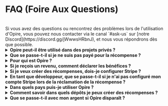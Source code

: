 
# FAQ (Foire Aux Questions)

<br/>
<InfoPanel>
    Si vous avez des questions ou rencontrez des problèmes lors de l'utilisation d'Opire, vous pouvez nous contacter via le canal `#ask-us` sur [notre Discord](https://discord.gg/jWwwsHRbnJ), et nous vous répondrons dès que possible.
</InfoPanel>
<br/>

<details>
    <summary><strong>Opire peut-il être utilisé dans des projets privés ?</strong></summary>
    <div style={{ marginTop: '10px' }}>
        Oui, nos commandes peuvent être utilisées dans des projets privés, mais un détail doit être pris en compte.
        
        Les récompenses créées apparaîtront sur la plateforme Opire, mais les développeurs n'ayant pas accès au projet ne pourront pas tenter de résoudre les problèmes ou réclamer les récompenses.
        
        Si des personnes externes souhaitent collaborer, elles devront communiquer directement avec l'administrateur du projet pour demander l'accès.
    </div>
</details>

<details>
    <summary><strong>Que se passe-t-il si je ne suis pas payé pour la récompense ?</strong></summary>
    <div style={{ marginTop: '10px' }}>
        Si vous vous retrouvez dans cette situation, nous sommes désolés pour ce qui s'est passé 💔
        
        Tout d'abord, essayez de communiquer avec le créateur de la récompense. Il se peut qu'il ne soit pas au courant qu'il peut déjà vous payer, qu'il a oublié, ou qu'il n'a pas encore pu le faire. Nous faisons confiance à la communauté et à sa capacité à résoudre les conflits par le dialogue.

        Opire est un outil conçu pour la communauté, et nous espérons qu'il est utilisé de la bonne manière. Nous comprenons que ce n'est pas toujours le cas, et pour les situations où un utilisateur a créé de nombreuses récompenses qu'il n'a pas l'intention de payer, Opire dispose d'algorithmes qui détectent ce comportement et désactivent l'utilisateur pour éviter d'autres dommages à la communauté. Ces utilisateurs ne pourront pas créer d'autres récompenses tant qu'ils n'auront pas traité le paiement des récompenses en attente.
    </div>
</details>

<details>
    <summary><strong>Pour qui est Opire ?</strong></summary>
    <div style={{ marginTop: '10px' }}>
        Plusieurs groupes peuvent bénéficier d'Opire :

        - <strong>Développeurs :</strong> C'est une opportunité de gagner un revenu supplémentaire sans être lié à des horaires ou à des procédures complexes. De plus, vous améliorerez vos compétences en résolvant de vrais problèmes dans différentes langues.
        - <strong>Entreprises :</strong> Nous facilitons la résolution de problèmes dans vos dépendances de projet sans impliquer votre équipe de développement. Par conséquent, vous pouvez optimiser vos coûts en concentrant les ressources sur ce qui ajoute de la valeur à l'entreprise.
        - <strong>Propriétaires de code open-source :</strong> Vous pouvez exploiter Opire pour développer votre communauté et maintenir votre projet vivant grâce aux contributions d'autres développeurs. De plus, si d'autres créent des récompenses pour votre projet, vous recevrez un revenu supplémentaire pour vous remercier de votre impact sur le monde open-source.
        - <strong>Enthousiastes du code open-source :</strong> Contrairement aux plateformes de dons, les récompenses sur Opire sont liées à un problème de projet réel, ayant un impact direct sur l'amélioration de la qualité du code. Vous ne serez pas un donateur anonyme, mais vous participerez activement à l'amélioration et à la croissance du projet.
    </div>
</details>

<details>
    <summary><strong>Si je reçois un revenu, comment déclarer les bénéfices ?</strong></summary>
    <div style={{ marginTop: '10px' }}>
        Comme vous pouvez recevoir un revenu de n'importe où dans le monde, nous ne pouvons pas fournir une solution qui convienne aux exigences de chaque pays (c'est en dehors de notre champ d'action).
        
        La personne recevant le revenu est responsable de se conformer à la législation de son pays, de le déclarer comme requis dans chaque cas. Vous pouvez obtenir une liste de vos revenus directement depuis votre compte Stripe.
    </div>
</details>

<details>
    <summary><strong>Si je veux créer des récompenses, dois-je configurer Stripe ?</strong></summary>
    <div style={{ marginTop: '10px' }}>
        Non.
        
        Vous devez seulement entrer un moyen de paiement lorsque vous payez pour les récompenses que vous avez précédemment créées.
    </div>
</details>

<details>
    <summary><strong>En tant que développeur, que se passe-t-il si je n'ai pas configuré mon compte Stripe lors de la réclamation de la récompense ?</strong></summary>
    <div style={{ marginTop: '10px' }}>
        Si quelqu'un a essayé de vous payer mais que votre compte Stripe n'était pas configuré, le paiement ne peut pas être traité, et nous vous informerons de configurer votre compte. Une fois configuré, contactez le créateur de la récompense pour qu'il réessaie le processus de paiement.
    </div>
</details>

<details>
    <summary><strong>Dans quels pays puis-je utiliser Opire ?</strong></summary>
    <div style={{ marginTop: '10px' }}>
        Opire n'interdit explicitement son utilisation dans aucun pays. Cependant, lors de l'utilisation d'un prestataire de paiement comme Stripe, l'utilisateur est soumis aux conditions imposées par Stripe.

        Avant de créer une récompense, [assurez-vous que votre pays est pris en charge sur Stripe](https://stripe.com/global).
    </div>
</details>

<details>
    <summary><strong>Comment savoir dans quels dépôts je peux créer des récompenses ?</strong></summary>
    <div style={{ marginTop: '10px' }}>
        Sur la [page Projets](https://app.opire.dev/projects) dans Opire, vous pouvez voir les dépôts où notre application est installée, et vous pouvez créer autant de récompenses que vous le souhaitez dans ces dépôts.

        Vous pouvez utiliser la barre de recherche pour trouver votre projet préféré, et si vous ne le trouvez pas, contactez le propriétaire du dépôt pour installer [notre application](/overview/install-app).
    </div>
</details>

<details>
    <summary><strong>Que se passe-t-il avec mon argent si Opire disparaît ?</strong></summary>
    <div style={{ marginTop: '10px' }}>
       Vous ne perdriez pas un seul centime.

       Chez Opire, nous ne conservons pas les fonds pour une utilisation future. Votre argent sera toujours entre vos mains jusqu'à ce que vous décidiez de payer le développeur.
       
       Nous ne demanderons pas non plus votre carte de crédit ou vos informations bancaires. Nous n'avons pas accès à ces données (et nous ne le voulons pas), donc il n'y aura jamais de paiements inattendus.
       
       Lorsque vous effectuez un paiement sur Opire, tout est géré via Stripe, et les développeurs reçoivent leur part directement. Opire ne conserve que le pourcentage correspondant à nos frais lors du traitement des paiements de récompenses/pourboires.
    </div>
</details>
